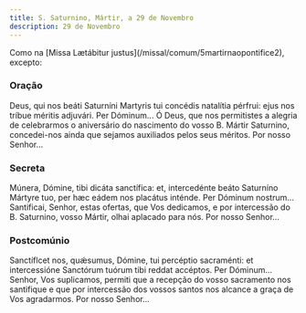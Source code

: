 ```yaml
---
title: S. Saturnino, Mártir, a 29 de Novembro
description: 29 de Novembro
---
```


<aside>
  Como na [Missa Lætábitur justus](/missal/comum/5martirnaopontifice2), excepto:
</aside>

### Oração

<div class="side-by-side not-content">
  <span>
    Deus, qui nos beáti Saturníni Martyris tui concédis natalítia pérfrui: ejus
    nos tríbue méritis adjuvári. Per Dóminum...
  </span>
  <span>
    Ó Deus, que nos permitistes a alegria de celebrarmos o aniversário do
    nascimento do vosso B. Mártir Saturnino, concedei-nos ainda que sejamos
    auxiliados pelos seus méritos. Por nosso Senhor...
  </span>
</div>

### Secreta

<div class="side-by-side not-content">
  <span>
    Múnera, Dómine, tibi dicáta sanctífica: et, intercedénte beáto Saturníno
    Mártyre tuo, per hæc eádem nos placátus inténde. Per Dóminum nostrum...
  </span>
  <span>
    Santificai, Senhor, estas ofertas, que Vos dedicamos, e por intercessão do
    B. Saturnino, vosso Mártir, olhai aplacado para nós. Por nosso Senhor...
  </span>
</div>

### Postcomúnio

<div class="side-by-side not-content">
  <span>
    Sanctíflcet nos, quǽsumus, Dómine, tui percéptio sacraménti: et
    intercessióne Sanctórum tuórum tibi reddat accéptos. Per Dóminum...
  </span>
  <span>
    Senhor, Vos suplicamos, permiti que a recepção do vosso sacramento nos
    santifique e que por intercessão dos vossos santos nos alcance a graça de
    Vos agradarmos. Por nosso Senhor...
  </span>
</div>
